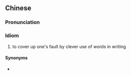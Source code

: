 {{also|饰非文过}}
==Chinese==
{{zh-forms|s=饰非文过|type=22}}

===Pronunciation===
{{zh-pron
|m=shìfēi文guò
|c=sik1 fei1 man6 gwo3
|cat=cy
}}

===Idiom===
{{zh-idiom}}

# to cover up one's fault by clever use of words in writing

====Synonyms====
* {{zh-l|文過飾非}}
